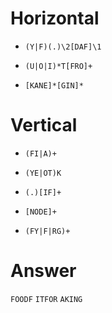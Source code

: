 # Horizontal
  
  * `(Y|F)(.)\2[DAF]\1`
  
  * `(U|O|I)*T[FRO]+`
  
  * `[KANE]*[GIN]*`
  
# Vertical

  * `(FI|A)+`
  
  * `(YE|OT)K`
  
  * `(.)[IF]+`
  
  * `[NODE]+`
  
  * `(FY|F|RG)+`
  
# Answer

`FOODF`
`ITFOR`
`AKING`